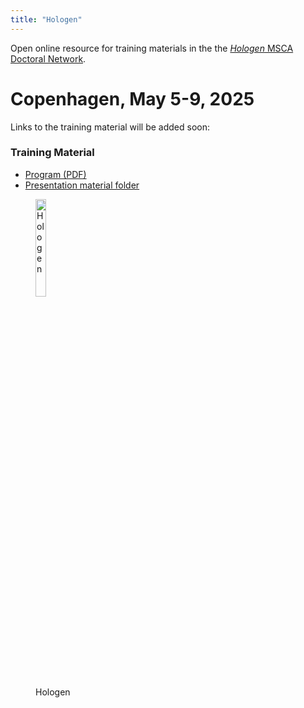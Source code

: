 ```yaml
---
title: "Hologen"
---
```


Open online resource for training materials in the the [*Hologen* MSCA
Doctoral Network](https://www.hologen-network.eu/).

# Copenhagen, May 5-9, 2025

Links to the training material will be added soon:

### Training Material

- [Program (PDF)](material/2025_May_CPH/Program.pdf)
- [Presentation material folder](material/2025_May_CPH/)

![Hologen](images/hologen-logo-web-1000x160.png){width=20% fig-align="left"}  





